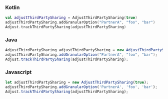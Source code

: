 <Tabs>
<Tab sync="kotlin">

### Kotlin

```kotlin
val adjustThirdPartySharing = AdjustThirdPartySharing(true)
adjustThirdPartySharing.addGranularOption("PartnerA", "foo", "bar")
Adjust.trackThirdPartySharing(adjustThirdPartySharing)
```

</Tab>

<Tab sync="java" >

### Java

```java
AdjustThirdPartySharing adjustThirdPartySharing = new AdjustThirdPartySharing(true);
adjustThirdPartySharing.addGranularOption("PartnerA", "foo", "bar");
Adjust.trackThirdPartySharing(adjustThirdPartySharing);
```

</Tab>

<Tab sync="js" >

### Javascript

```js
let adjustThirdPartySharing = new AdjustThirdPartySharing(true);
adjustThirdPartySharing.addGranularOption('PartnerA', 'foo', 'bar');
Adjust.trackThirdPartySharing(adjustThirdPartySharing);
```

</Tab>
</Tabs>
